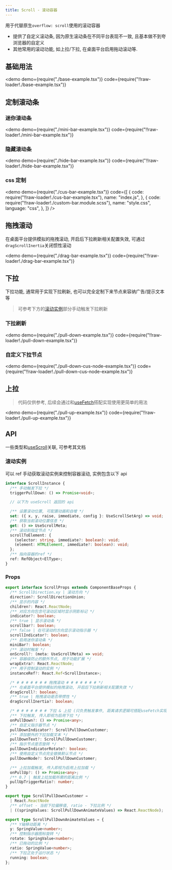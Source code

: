 ```yaml
---
title: Scroll - 滚动容器
---
```


用于代替原生`overflow: scroll`使用的滚动容器

- 提供了自定义滚动条, 因为原生滚动条在不同平台表现不一致, 且基本做不到夸浏览器的自定义
- 其他常用的滚动功能, 如上拉/下拉, 在桌面平台启用拖动滚动等.

## 基础用法

<demo
  demo={require("./base-example.tsx")}
  code={require("!!raw-loader!./base-example.tsx")}
></demo>

## 定制滚动条

### 迷你滚动条

<demo
  demo={require("./mini-bar-example.tsx")}
  code={require("!!raw-loader!./mini-bar-example.tsx")}
></demo>

### 隐藏滚动条

<demo
  demo={require("./hide-bar-example.tsx")}
  code={require("!!raw-loader!./hide-bar-example.tsx")}
></demo>

### css 定制

<demo
  demo={require("./cus-bar-example.tsx")}
  code={[
    {
      code: require("!!raw-loader!./cus-bar-example.tsx"),
      name: "index.js",
    },
    {
      code: require("!!raw-loader!./custom-bar.module.scss"),
      name: "style.css",
      language: "css",
    },
  ]}
/>

## 拖拽滚动

在桌面平台提供模拟的拖拽滚动, 开启后下拉刷新相关配置失效, 可通过`dragScrollInertia`关闭惯性滚动

<demo
  demo={require("./drag-bar-example.tsx")}
  code={require("!!raw-loader!./drag-bar-example.tsx")}
></demo>

## 下拉

下拉功能, 通常用于实现下拉刷新, 也可以完全定制下来节点来容纳广告/提示文本等

> 可参考下方的[滚动实例](/docs/components/base/scroll/#滚动实例)部分手动触发下拉刷新

### 下拉刷新

<demo
  demo={require("./pull-down-example.tsx")}
  code={require("!!raw-loader!./pull-down-example.tsx")}
></demo>

### 自定义下拉节点

<demo
  demo={require("./pull-down-cus-node-example.tsx")}
  code={require("!!raw-loader!./pull-down-cus-node-example.tsx")}
></demo>

## 上拉

> 代码仅供参考, 后续会通过和[useFetch](/docs/hooks/effect/useFetch/)搭配实现使用更简单的用法

<demo
  demo={require("./pull-up-example.tsx")}
  code={require("!!raw-loader!./pull-up-example.tsx")}
></demo>

## API

一些类型和[useScroll](/docs/hooks/ui/useScroll/)关联, 可参考其文档

### 滚动实例

可以 ref 手动获取滚动实例来控制容器滚动, 实例包含以下 api

```ts
interface ScrollInstance {
  /** 手动触发下拉 */
  triggerPullDown: () => Promise<void>;

  // 以下为 useScroll 返回的 api

  /** 设置滚动位置, 可配置动画和自增 */
  set: ({ x, y, raise, immediate, config }: UseScrollSetArg) => void;
  /** 获取当前滚动位置信息 */
  get: () => UseScrollMeta;
  /** 滚动到指定节点 */
  scrollToElement: {
    (selector: string, immediate?: boolean): void;
    (element: HTMLElement, immediate?: boolean): void;
  };
  /** 指向容器的ref */
  ref: RefObject<ElType>;
}
```

### Props

```ts
export interface ScrollProps extends ComponentBaseProps {
  /** ScrollDirection.xy | 滚动方向 */
  direction?: ScrollDirectionUnion;
  /** 显示的内容 */
  children?: React.ReactNode;
  /** 对应方向包含可滚动区域时显示阴影标记 */
  indicator?: boolean;
  /** true | 显示滚动条 */
  scrollbar?: boolean;
  /** false | 在可滚动的方向显示滚动指示器 */
  scrollIndicator?: boolean;
  /** 启用迷你滚动条 */
  miniBar?: boolean;
  /** 滚动时触发 */
  onScroll?: (meta: UseScrollMeta) => void;
  /** 容器级防止的额外节点, 用于功能扩展 */
  wrapExtra?: React.ReactNode;
  /** 用于控制滚动的实例 */
  instanceRef?: React.Ref<ScrollInstance>;

  /* # # # # # # # 拖拽滚动 # # # # # # # */
  /** 在桌面平台提供模拟的拖拽滚动, 开启后下拉刷新相关配置失效 */
  dragScroll?: boolean;
  /** true | 拖拽滚动是否带惯性 */
  dragScrollInertia?: boolean;

  /* # # # # # # # 下拉 & 上拉 (只负责触发事件, 距离请求逻辑可搭配useFetch实现) # # # # # # # */
  /** 下拉触发, 传入即视为启用下拉 */
  onPullDown?: () => Promise<any>;
  /** 自定义指示器节点 */
  pullDownIndicator?: ScrollPullDownCustomer;
  /** 添加额外的下拉加载文本 */
  pullDownText?: ScrollPullDownCustomer;
  /** 指示节点是否旋转 */
  pullDownIndicatorRotate?: boolean;
  /** 使用自定义节点完全替换默认节点 */
  pullDownNode?: ScrollPullDownCustomer;

  /** 上拉加载触发, 传入即视为启用上拉加载 */
  onPullUp?: () => Promise<any>;
  /** 0.7 | 触发上拉加载所需的距离比例 */
  pullUpTriggerRatio?: number;
}

export type ScrollPullDownCustomer =
  | React.ReactNode
  /** offset - 当前下拉偏移值, ratio - 下拉比例 */
  | ((springValues: ScrollPullDownAnimateValues) => React.ReactNode);

export type ScrollPullDownAnimateValues = {
  /** Y轴移动距离 */
  y: SpringValue<number>;
  /** 控制指示器图标旋转 */
  rotate: SpringValue<number>;
  /** 已拖动的比例 */
  ratio: SpringValue<number>;
  /** 下拉正处于运行状态 */
  running: boolean;
};
```
